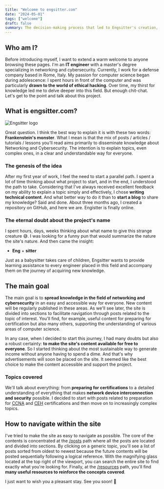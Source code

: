 ```yaml
---
title: "Welcome to engsitter.com"
date: "2024-05-01"
tags: ["welcome"]
draft: false
summary: The decision-making process that led to Engsitter's creation, its primary goal and how to navigate comfortably on the site.
---
```


## Who am I?

Before introducing myself, I want to extend a warm welcome to anyone browsing these pages. I'm an **IT engineer** with a master's degree specializing
in networking and cybersecurity. Currently, I work for a defense company based in Rome, Italy. My passion for computer science began during adolescence:
I spent hours in front of the computer and was particularly **drawn to the world of ethical hacking**. Over time, my thirst for knowledge led me to delve
deeper into this field. But enough chit-chat. Let's get to the point and talk about this project.

## What is engsitter.com?

![Engsitter logo](/images/card_light.png)

Great question. I think the best way to explain it is with these two words: **Frankenstein's monster**. What I mean is that the mix of
posts / articles / tutorials / lessons you'll read aims primarily to disseminate knowledge about Networking and Cybersecurity. The intention is to
explain topics, even complex ones, in a clear and understandable way for everyone.

### The genesis of the idea

After my first year of work, I feel the need to start a parallel path. I spent a lot of time thinking about what project to start, and in the end,
I understood the path to take. Considering that I've always received excellent feedback on my ability to explain a topic simply and effectively,
I chose **writing technical content**. And what better way to do it than to **start a blog** to share my knowledge? Said and done. About three months ago,
I created a repository on GitHub, and here we are. Engistter is finally online.

### The eternal doubt about the project's name

I spent hours, days, weeks thinking about what name to give this strange creature 😅. I was looking for a funny pun that would summarize the nature the
site's nature. And then came the insight:

-   **Eng** + **sitter**

Just as a babysitter takes care of children, Engsitter wants to provide learning assistance to every engineer placed in this field and accompany them
on the journey of acquiring new knowledge.

## The main goal

The main goal is to **spread knowledge in the field of networking and cybersecurity** in an easy and accessible way for everyone. New content will be
regularly published in these areas. As we'll see later, the site is divided into sections to facilitate navigation through posts related to the topic of
interest. You'll find, for example, useful content for preparing for certification but also many others, supporting the understanding of various areas of
computer science.

In any case, when I decided to start this journey, I had many doubts but also a robust certainty: **to make the site's content available for free to
everyone**. So I started thinking about the most sustainable way to generate income without anyone having to spend a dime. And that's why advertisements
will soon be placed on the site. It seemed like the best choice to make the content accessible and support the project.

### Topics covered

We'll talk about everything: from **preparing for certifications** to a detailed understanding of everything that makes **network device interconnection
and security** possible. I decided to start with posts related to preparation for [CCNA][] and [CEH][] certifications and then move on to increasingly
complex topics.

## How to navigate within the site

I've tried to make the site as easy to navigate as possible. The core of the contents is concentrated at the [/posts][] path where all the posts are
located and divided into sections. By clicking on a generic topic, you'll see a list of posts sorted from oldest to newest because the future contents
will be posted sequentially following a logical reference. With the magnifying glass located at the top right of the viewport, you can search the entire site
to find exactly what you're looking for. Finally, at the [/resources][] path, you'll find **many useful resources to reinforce the concepts covered**.

I just want to wish you a pleasant stay. See you soon! 👋

[CCNA]: https://www.cisco.com/site/us/en/learn/training-certifications/certifications/enterprise/ccna/index.html
[CEH]: https://www.eccouncil.org/train-certify/certified-ethical-hacker-ceh/
[/posts]: https://engsitter.com/posts
[/resources]: https://engsitter.com/resources
